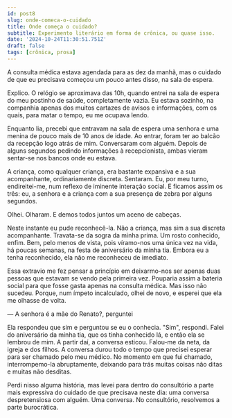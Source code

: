 ```yaml
---
id: post8
slug: onde-comeca-o-cuidado
title: Onde começa o cuidado?
subtitle: Experimento literário em forma de crônica, ou quase isso.
date: '2024-10-24T11:30:51.751Z'
draft: false
tags: [crônica, prosa]
---
```


A consulta médica estava agendada para as dez da manhã, mas o cuidado de que eu precisava
começou um pouco antes disso, na sala de espera. 

Explico. O relógio se aproximava das 10h, 
quando entrei na sala de espera do meu postinho de saúde, completamente vazia.
Eu estava sozinho, na companhia apenas dos muitos cartazes de avisos e informações,
com os quais, para matar o tempo, eu me ocupava lendo. 

Enquanto lia, precebi que entravam na sala de espera uma senhora
e uma menina de pouco mais de 10 anos
de idade. Ao entrar, foram ter ao balcão da recepção logo
atrás de mim. Conversaram com alguém. 
Depois de alguns segundos pedindo informações à recepcionista,
ambas vieram sentar-se nos bancos onde eu estava. 

A criança, como qualquer criança, era bastante expansiva e a sua acompanhante, 
ordinariamente discreta. Sentaram. Eu, por meu turno, endireitei-me,
num reflexo de iminente interação social.
E ficamos assim os três: eu, a senhora e a criança com a sua presença de zebra
por alguns segundos. 

Olhei. Olharam. E demos todos juntos um aceno de cabeças.

Neste instante eu pude reconhecê-la. 
Não a criança, mas sim a sua discreta acompanhante. Travata-se da sogra da minha prima.
Um rosto conhecido, enfim. Bem, pelo menos de vista, pois víramo-nos uma única
vez na vida, há poucas semanas, na festa de aniversário da minha tia. Embora eu
a tenha reconhecido, ela não me reconheceu de imediato.

Essa extravio me fez pensar a princípio em deixarmo-nos ser apenas duas
pessoas que estavam se vendo pela primeira vez. Pouparia assim a bateria social
para que fosse gasta apenas na consulta médica. Mas isso não sucedeu. 
Porque, num ímpeto incalculado, olhei de novo, 
e esperei que ela me olhasse de volta.

— A senhora é a mãe do Renato?, perguntei
 
Ela respondeu que sim e perguntou se eu o conhecia. "Sim", respondi. Falei
do aniversário da minha tia, que os tinha conhecido lá, e então ela se lembrou de mim. 
A partir daí, a conversa esticou. Falou-me da neta, da igreja e dos filhos.
A conversa durou todo o tempo que precisei esperar para ser chamado pelo meu médico.
No momento em que fui chamado, interrompemo-la abruptamente, 
deixando para trás muitas coisas não ditas e muitas não desditas. 

Perdi nisso alguma história, mas levei para dentro do consultório a parte mais expressiva
do cuidado de que precisava neste dia: uma conversa despretensiosa com alguém. 
Uma conversa. No consultório, resolvemos a parte burocrática.